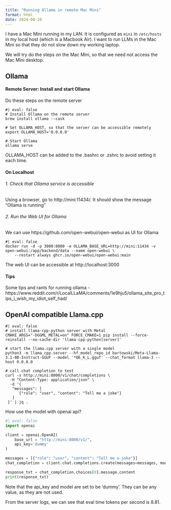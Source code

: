 ```yaml
---
title: "Running Ollama in remote Mac Mini"
format: html
date: 2024-08-20
---
```


I have a Mac Mini running in my LAN. It is configured as `mini` in `/etc/hosts` in my local host (which is a Macbook Air). 
I want to run LLMs in the Mac Mini so that they do not slow down my working laptop. 

We will try do the steps on the Mac Mini, so that we need not access the Mac Mini desktop. 

## Ollama
#### Remote Server: Install and start Ollama
Do these steps on the remote server
```shell
#| eval: false
# Install Ollama on the remote server
brew install ollama --cask

# Set OLLAMA_HOST, so that the server can be accessible remotely 
export OLLAMA_HOST='0.0.0.0'

# Start Ollama
ollama serve
```
OLLAMA_HOST can be added to the .bashrc or .zshrc to avoid setting it each time. 

#### On Localhost

###### 1. Check that Ollama service is accessible 
Using a browser, go to http://mini:11434/. It should show the message "Ollama is running"

###### 2. Run the Web UI for Ollama
We can use https://github.com/open-webui/open-webui as UI for Ollama
```shell
#| eval: false
docker run -d -p 3000:8080 -e OLLAMA_BASE_URL=http://mini:11434 -v open-webui:/app/backend/data --name open-webui \
    --restart always ghcr.io/open-webui/open-webui:main
```
The web UI can be accessible at http://localhost:3000

#### Tips
Some tips and rants for running ollama - https://www.reddit.com/r/LocalLLaMA/comments/1e9hju5/ollama_site_pro_tips_i_wish_my_idiot_self_had/

## OpenAI compatible Llama.cpp 

```shell
#| eval: false
# install llama-cpp-python server with Metal 
CMAKE_ARGS="-DGGML_METAL=on" FORCE_CMAKE=1 pip install --force-reinstall --no-cache-dir 'llama-cpp-python[server]'

# start the llama.cpp server with a single model
python3 -m llama_cpp.server --hf_model_repo_id bartowski/Meta-Llama-3.1-8B-Instruct-GGUF --model '*Q6_K_L.gguf' --chat_format llama-3 --host 0.0.0.0

# call chat completion to test
curl -s http://mini:8000/v1/chat/completions \
  -H "Content-Type: application/json" \
  -d '{
   "messages": [
      {"role": "user", "content": "Tell me a joke"}
   ]
 }' | jq .
```

How use the model with openai api?
```python
#| eval: false
import openai

client = openai.OpenAI(
    base_url = "http://mini:8000/v1/",
    api_key='dummy'
)

messages = [{"role": "user", "content": "Tell me a joke"}]
chat_completion = client.chat.completions.create(messages=messages, model="dummy")

response_txt = chat_completion.choices[0].message.content
print(response_txt)
```
Note that the api_key and model are set to be 'dummy'. They can be any value, as they are not used. 

From the server logs, we can see that eval time tokens per second is 8.81.


